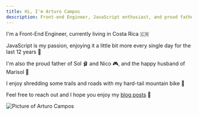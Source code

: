 ```yaml
---
title: Hi, I'm Arturo Campos
description: Front-end Engineer, JavaScript enthusiast, and proud father
---
```


<div className='flex flex-col-reverse items-center mt-5 md:space-x-7 md:flex-row'> 
  <div className='flex-1 px-5 text-center md:text-left md:px-0'>

I'm a Front-End Engineer, currently living in Costa Rica 🇨🇷

JavaScript is my passion, enjoying it a little bit more every single day for the last 12 years 💪

I'm also the proud father of Sol 🩰 and Nico 🎮, and the happy husband of Marisol 🎨

I enjoy shredding some trails and roads with my hard-tail mountain bike 🚵

Feel free to reach out and I hope you enjoy my [blog posts](/blog) 📝

  </div>
  <div className='md:border-gray-300 md:border-l md:border-dotted md:pl-7 md:py-7'>
    <div className='inline-flex border-2 rounded-full shadow-xl border-secondary'>
      <Image
        alt='Picture of Arturo Campos'
        className='rounded-full'
        height={160}
        priority
        src='/images/arturo.jpg'
        width={160}
      />
    </div>
  </div>
</div>
